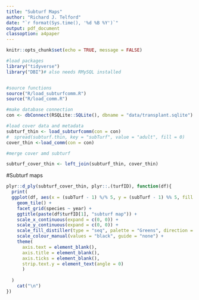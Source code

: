 ```yaml
---
title: "Subturf Maps"
author: "Richard J. Telford"
date: "`r format(Sys.time(), '%d %B %Y')`"
output: pdf_document
classoption: a4paper
---
```


```r
knitr::opts_chunk$set(echo = TRUE, message = FALSE)
```


```r
#load packages
library("tidyverse")
library("DBI")# also needs RMySQL installed


#source functions
source("R/load_subturfcomm.R")
source("R/load_comm.R")

#make database connection
con <- dbConnect(RSQLite::SQLite(), dbname = "data/transplant.sqlite")

#load cover data and metadata
subturf_thin <- load_subturfcomm(con = con)
#  spread(subturf.thin, key = "subTurf", value = "adult", fill = 0)
cover_thin <-load_comm(con = con)

#merge cover amd subturf

subturf_cover_thin <- left_join(subturf_thin, cover_thin)

```

#Subturf maps

```r
plyr::d_ply(subturf_cover_thin, plyr::.(turfID), function(df){
  print(
  ggplot(df, aes(x = (subTurf - 1) %/% 5, y = (subTurf - 1) %% 5, fill = cover, colour = "outline")) +
    geom_tile() +
    facet_grid(species ~ year) +
    ggtitle(paste(df$turfID[1], "subturf map")) +
    scale_x_continuous(expand = c(0, 0)) +
    scale_y_continuous(expand = c(0, 0)) +
    scale_fill_distiller(type = "seq", palette = "Greens", direction = 1) + 
    scale_colour_manual(values = "black", guide = "none") + 
    theme(
      axis.text = element_blank(), 
      axis.title = element_blank(), 
      axis.ticks = element_blank(),
      strip.text.y = element_text(angle = 0)
      )
  
  )
    cat("\n")
})
```